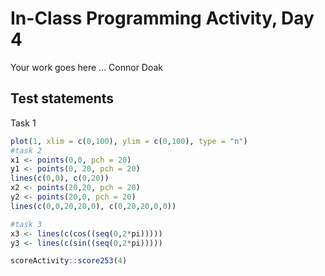 # In-Class Programming Activity, Day 4

Your work goes here ...
Connor Doak


## Test statements
Task 1
```r
plot(1, xlim = c(0,100), ylim = c(0,100), type = "n")
#task 2
x1 <- points(0,0, pch = 20)
y1 <- points(0, 20, pch = 20)
lines(c(0,0), c(0,20))
x2 <- points(20,20, pch = 20)
y2 <- points(20,0, pch = 20)
lines(c(0,0,20,20,0), c(0,20,20,0,0))

#task 3
x3 <- lines(c(cos((seq(0,2*pi)))))
y3 <- lines(c(sin((seq(0,2*pi)))))

```



```r
scoreActivity::score253(4)
```
